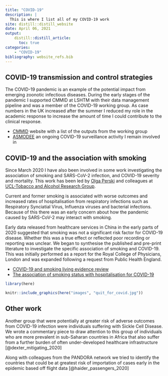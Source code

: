 ```yaml
---
title: "COVID-19"
description: |
  This is where I list all of my COVID-19 work
site: distill::distill_website
date: April 06, 2021
output:
    distill::distill_article:
      toc: true
categories:
    - "COVID-19"
bibliography: website_refs.bib
---
```


## COVID-19 transmission and control strategies

The COVID-19 pandemic is an example of the potential impact from emerging zoonotic infectious diseases. During the early stages of the pandemic I supported CMMID at LSHTM with their data management pipeline and was a member of the COVID-19 working group. As case numbers in the UK increased after the summer I reduced my role in the academic response to increase the amount of time I could contribute to the clinical response. 

  - [CMMID](https://cmmid.github.io/topics/covid19/) website with a list of the outputs from the working group
  - [ASMODEE](https://covid19-nhs-pathways-asmodee.netlify.app/analyses-ccg.html) an ongoing COVID-19 surveillance activity I remain involved in


## COVID-19 and the association with smoking

Since March 2020 I have also been involved in some work investigating the association of smoking and SARS-CoV-2 infection, and COVID-19 severity and mortality. This work has been led by [Olga Perski](www.olgaperski.com) and colleagues at [UCL-Tobacco and Alcohol Research Group](https://www.ucl.ac.uk/epidemiology-health-care/research/behavioural-science-and-health/research/ucl-tobacco-alcohol-research-group-utarg).

Current and former smoking is associated with worse outcomes and increased rates of hospitalisation from respiratory infections such as Respiratory Synciatial Virus, Influenza viruses and bacterial infections. Because of this there was an early concern about how the pandemic caused by SARS-CoV-2 may interact with smoking.

Early data released from healthcare services in China in the early parts of 2020 suggested that smoking was not a significant risk factor for COVID-19 disease. Whether this was a true effect or reflected poor recording or reporting was unclear. We began to synthesise the published and pre-print literature to investigate the specific association of smoking and COVID-19. This was initially performed as a report for the Royal College of Physicians, London and was expanded following a request from Public Health England.

  - [COVID-19 and smoking living evidence review](posts/2021-04-06-smoking-covid-living-review/index.html)
  - [The association of smoking status with hospitalisation for COVID-19](posts/2021-04-06-smoking-covid-hospitalised/index.html)

```r
library(here)

knitr::include_graphics(here("images", "quit_for_covid.jpg"))
```

## Other work

Another group that were potentially at greater risk of adverse outcomes from COVID-19 infection were individuals suffering with Sickle Cell Disease. We wrote a commentary piece to draw attention to this group of individuals who are more prevalent in sub-Saharan countries in Africa that also suffer from a further burden of often under-developed healthcare infrastructure [@dexter_mitigating_2020]

Along with colleagues from the PANDORA network we tried to identify the countries that could be at greatest risk of importation of cases early in the epidemic based off flight data [@haider_passengers_2020]